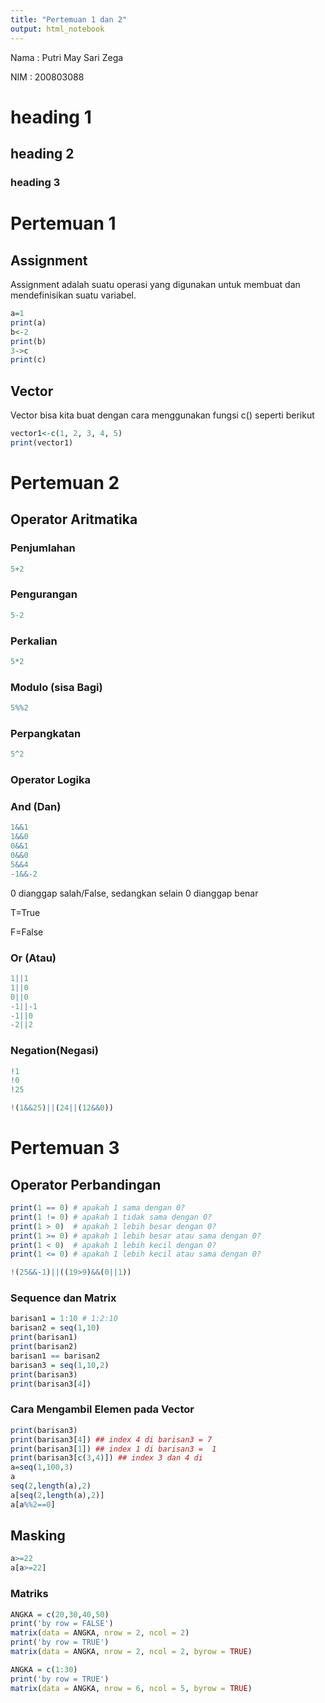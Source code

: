 ---
title: "Pertemuan 1 dan 2"
output: html_notebook
---

Nama : Putri May Sari Zega

NIM : 200803088

# heading 1

## heading 2

### heading 3

# Pertemuan 1

## Assignment

Assignment adalah suatu operasi yang digunakan untuk membuat dan mendefinisikan suatu variabel.

```{r}
a=1
print(a)
b<-2
print(b)
3->c
print(c)
```

## Vector

Vector bisa kita buat dengan cara menggunakan fungsi c() seperti berikut

```{r}
vector1<-c(1, 2, 3, 4, 5)
print(vector1)
```

# Pertemuan 2

## Operator Aritmatika

### Penjumlahan

```{r}
5+2
```

### Pengurangan

```{r}
5-2
```

### Perkalian

```{r}
5*2
```

### Modulo (sisa Bagi)

```{r}
5%%2
```

### Perpangkatan

```{r}
5^2
```

### Operator Logika

### And (Dan)

```{r}
1&&1
1&&0
0&&1
0&&0
5&&4
-1&&-2
```

0 dianggap salah/False, sedangkan selain 0 dianggap benar

T=True

F=False

### Or (Atau)

```{r}
1||1
1||0
0||0
-1||-1
-1||0
-2||2
```

### Negation(Negasi)

```{r}
!1
!0
!25
```

```{r}
!(1&&25)||(24||(12&&0))
```
# Pertemuan 3
## Operator Perbandingan
```{r}
print(1 == 0) # apakah 1 sama dengan 0?
print(1 != 0) # apakah 1 tidak sama dengan 0?
print(1 > 0)  # apakah 1 lebih besar dengan 0?
print(1 >= 0) # apakah 1 lebih besar atau sama dengan 0?
print(1 < 0)  # apakah 1 lebih kecil dengan 0?
print(1 <= 0) # apakah 1 lebih kecil atau sama dengan 0?
```
```{r}
!(25&&-1)||((19>9)&&(0||1))
```
### Sequence dan Matrix
```{r}
barisan1 = 1:10 # 1:2:10
barisan2 = seq(1,10)
print(barisan1)
print(barisan2)
barisan1 == barisan2
barisan3 = seq(1,10,2)
print(barisan3)
print(barisan3[4])
```
### Cara Mengambil Elemen pada Vector
```{r}
print(barisan3)
print(barisan3[4]) ## index 4 di barisan3 = 7
print(barisan3[1]) ## index 1 di barisan3 =  1
print(barisan3[c(3,4)]) ## index 3 dan 4 di 
a=seq(1,100,3)
a
seq(2,length(a),2)
a[seq(2,length(a),2)]
a[a%%2==0]

```
## Masking
```{r}
a>=22
a[a>=22]
```
### Matriks
```{r}
ANGKA = c(20,30,40,50)
print('by row = FALSE')
matrix(data = ANGKA, nrow = 2, ncol = 2)
print('by row = TRUE')
matrix(data = ANGKA, nrow = 2, ncol = 2, byrow = TRUE)
```
```{r}
ANGKA = c(1:30)
print('by row = TRUE')
matrix(data = ANGKA, nrow = 6, ncol = 5, byrow = TRUE)
```

